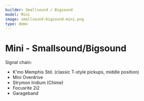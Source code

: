 ```yaml
---
builder: Smallsound / Bigsound
model: Mini
image: smallsound-bigsound-mini.png
type: demo
---
```



# Mini - Smallsound/<wbr />Bigsound

<Demo />

Signal chain:

- K'mo Memphis Std. (classic T-style pickups, middle position)
- Mini Overdrive
- Strymon Iridium (Chime)
- Focusrite 2i2
- Garageband
